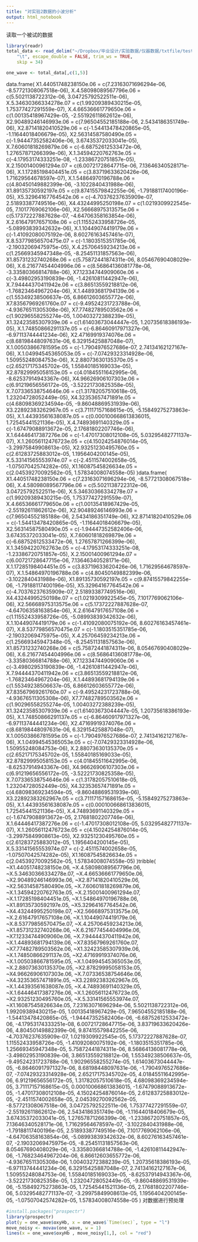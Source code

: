 ```yaml
---
title: "对实验2数据的小波分析"
output: html_notebook
---
```


读取一个被试的数据
```r
library(readr)
total_data <- read_delim("~/Dropbox/毕业设计/实验数据/仪器数据/txtfile/test2/convert/sub10/sub10.TXT", 
    "\t", escape_double = FALSE, trim_ws = TRUE, 
    skip = 34)

one_wave <- total_data[,c(1,5)]
```
data.frame(
    X1.44051748238150e.06 = c(7.23163071696294e-06, -8.57721308067518e-06),
   X.4.58098089567796e.06 = c(5.5021138722312e-06, 3.04725792522511e-06),
   X.5.34630366334278e.07 = c(1.99209389430215e-05, 1.75377427291559e-07),
   X.4.66536661779650e.06 = c(1.00135418967429e-05, -2.55192611862612e-06),
    X2.90489246146993e.06 = c(7.96504552185188e-06, 2.5434186351749e-06),
    X2.87141820410529e.06 = c(-1.54413478420865e-05, -1.11644018406679e-05),
    X2.56314587580490e.05 = c(-1.94447352582406e-06, 3.67435372033041e-05),
   X.7.60601818269879e.06 = c(-6.68752612533472e-06, 1.27657871266399e-06),
   X.1.34594220762763e.05 = c(-4.17953174333251e-08, -1.23386720751857e-05),
   X.2.15001400961294e.07 = c(6.00721728647715e-06, 7.13646340528171e-06),
   X.1.17285198404451e.05 = c(3.83719633620426e-06, 1.71629564678597e-07),
   X.1.54864970196788e.06 = c(4.80450149882399e-06, -3.1022840431988e-06),
    X1.89135730592197e.05 = c(9.87415579842255e-06, -1.79188117400196e-05),
    X5.32964167764542e.06 = c(-4.70376237635909e-07, 2.51893387749516e-06),
    X4.43244995250198e.07 = c(1.0219309922545e-05, 7.1017769062106e-06),
    X2.56668975313575e.06 = c(5.17372227887628e-07, -4.64706358163854e-06),
   X.2.61647917657108e.06 = c(1.11552433958726e-05, -5.08993839342632e-06),
   X.1.10449074419179e.06 = c(-1.41092080075192e-06, 8.60276163457461e-07),
   X.8.53779856570475e.07 = c(-1.1803515351785e-06, -2.19032069475975e-05),
   X.4.25706459234213e.06 = c(1.25669345947348e-05, -8.25451131857563e-06),
    X1.85731232740268e.06 = c(5.75872441874311e-06, 8.05467690408029e-06),
   X.6.21677454404996e.06 = c(8.56864136081778e-06, -3.33580366814788e-06),
    X7.12334744909060e.06 = c(-3.49802953190839e-06, -1.42610811442947e-06),
   X.7.94444370411942e.06 = c(3.86513559218812e-06, -1.76823464967204e-06),
   X.1.44893681794139e.06 = c(1.55349238506637e-05, 6.86612603655772e-06),
    X7.83567969261760e.07 = c(-9.49524231723788e-06, -4.93676511305308e-06),
    X7.77482789503562e.06 = c(1.90296558255274e-05, 1.00403272388239e-05),
    X1.32423585307939e.06 = c(1.61403673044447e-05, 1.20735618386193e-05),
   X.1.74850866291137e.05 = c(-6.86460917971327e-06, -6.97113744441234e-06),
    X2.47169919374076e.06 = c(8.68198448097631e-06, 6.32915425887048e-07),
   X.1.00503866781595e.05 = c(-1.7904976527686e-07, 2.74134162127167e-06),
   X.1.04994545365053e.05 = c(-7.07429323314928e-06, 1.50955248084753e-06),
   X.2.88073630135370e.05 = c(2.65217175345702e-05, 1.55840185169033e-05),
    X2.87829995058153e.05 = c(4.01845511642995e-06, -8.62537914943367e-06),
    X4.96626906107303e.06 = c(6.91219656556172e-05, -3.52221730825358e-05),
   X.7.07336538754646e.06 = c(1.31782057510618e-05, 1.23204728052449e-05),
    X4.32353657471891e.05 = c(4.68098369234594e-05, -9.86048869531939e-06),
    X3.22892383262967e.05 = c(3.71117157168615e-05, -5.15849275273863e-05),
   X.1.44393561638087e.05 = c(0.000100668613836015, 1.72545441521136e-05),
   X.4.74893691140329e.05 = c(-1.67479088913672e-05, 2.17681802207746e-06),
   X.1.64446417387276e.06 = c(-1.47017308012108e-05, 5.03295482771137e-07),
   X.1.26056112476723e.05 = c(4.15024254876014e-05, -3.29975849908613e-05),
    X2.93251230495760e.05 = c(2.61283725883012e-05, 1.1956404200145e-05),
   X.5.33141565553974e.07 = c(-2.4511574002658e-05, -1.07507042574282e-05),
    X1.16087545826634e.05 = c(2.04539270092562e-05, 1.57834008074558e-05)
)data.frame(
    X1.44051748238150e.06 = c(7.23163071696294e-06, -8.57721308067518e-06),
   X.4.58098089567796e.06 = c(5.5021138722312e-06, 3.04725792522511e-06),
   X.5.34630366334278e.07 = c(1.99209389430215e-05, 1.75377427291559e-07),
   X.4.66536661779650e.06 = c(1.00135418967429e-05, -2.55192611862612e-06),
    X2.90489246146993e.06 = c(7.96504552185188e-06, 2.5434186351749e-06),
    X2.87141820410529e.06 = c(-1.54413478420865e-05, -1.11644018406679e-05),
    X2.56314587580490e.05 = c(-1.94447352582406e-06, 3.67435372033041e-05),
   X.7.60601818269879e.06 = c(-6.68752612533472e-06, 1.27657871266399e-06),
   X.1.34594220762763e.05 = c(-4.17953174333251e-08, -1.23386720751857e-05),
   X.2.15001400961294e.07 = c(6.00721728647715e-06, 7.13646340528171e-06),
   X.1.17285198404451e.05 = c(3.83719633620426e-06, 1.71629564678597e-07),
   X.1.54864970196788e.06 = c(4.80450149882399e-06, -3.1022840431988e-06),
    X1.89135730592197e.05 = c(9.87415579842255e-06, -1.79188117400196e-05),
    X5.32964167764542e.06 = c(-4.70376237635909e-07, 2.51893387749516e-06),
    X4.43244995250198e.07 = c(1.0219309922545e-05, 7.1017769062106e-06),
    X2.56668975313575e.06 = c(5.17372227887628e-07, -4.64706358163854e-06),
   X.2.61647917657108e.06 = c(1.11552433958726e-05, -5.08993839342632e-06),
   X.1.10449074419179e.06 = c(-1.41092080075192e-06, 8.60276163457461e-07),
   X.8.53779856570475e.07 = c(-1.1803515351785e-06, -2.19032069475975e-05),
   X.4.25706459234213e.06 = c(1.25669345947348e-05, -8.25451131857563e-06),
    X1.85731232740268e.06 = c(5.75872441874311e-06, 8.05467690408029e-06),
   X.6.21677454404996e.06 = c(8.56864136081778e-06, -3.33580366814788e-06),
    X7.12334744909060e.06 = c(-3.49802953190839e-06, -1.42610811442947e-06),
   X.7.94444370411942e.06 = c(3.86513559218812e-06, -1.76823464967204e-06),
   X.1.44893681794139e.06 = c(1.55349238506637e-05, 6.86612603655772e-06),
    X7.83567969261760e.07 = c(-9.49524231723788e-06, -4.93676511305308e-06),
    X7.77482789503562e.06 = c(1.90296558255274e-05, 1.00403272388239e-05),
    X1.32423585307939e.06 = c(1.61403673044447e-05, 1.20735618386193e-05),
   X.1.74850866291137e.05 = c(-6.86460917971327e-06, -6.97113744441234e-06),
    X2.47169919374076e.06 = c(8.68198448097631e-06, 6.32915425887048e-07),
   X.1.00503866781595e.05 = c(-1.7904976527686e-07, 2.74134162127167e-06),
   X.1.04994545365053e.05 = c(-7.07429323314928e-06, 1.50955248084753e-06),
   X.2.88073630135370e.05 = c(2.65217175345702e-05, 1.55840185169033e-05),
    X2.87829995058153e.05 = c(4.01845511642995e-06, -8.62537914943367e-06),
    X4.96626906107303e.06 = c(6.91219656556172e-05, -3.52221730825358e-05),
   X.7.07336538754646e.06 = c(1.31782057510618e-05, 1.23204728052449e-05),
    X4.32353657471891e.05 = c(4.68098369234594e-05, -9.86048869531939e-06),
    X3.22892383262967e.05 = c(3.71117157168615e-05, -5.15849275273863e-05),
   X.1.44393561638087e.05 = c(0.000100668613836015, 1.72545441521136e-05),
   X.4.74893691140329e.05 = c(-1.67479088913672e-05, 2.17681802207746e-06),
   X.1.64446417387276e.06 = c(-1.47017308012108e-05, 5.03295482771137e-07),
   X.1.26056112476723e.05 = c(4.15024254876014e-05, -3.29975849908613e-05),
    X2.93251230495760e.05 = c(2.61283725883012e-05, 1.1956404200145e-05),
   X.5.33141565553974e.07 = c(-2.4511574002658e-05, -1.07507042574282e-05),
    X1.16087545826634e.05 = c(2.04539270092562e-05, 1.57834008074558e-05)
)tribble(
   ~X1.44051748238150e.06, ~X.4.58098089567796e.06, ~X.5.34630366334278e.07, ~X.4.66536661779650e.06, ~X2.90489246146993e.06,  ~X2.87141820410529e.06,  ~X2.56314587580490e.05, ~X.7.60601818269879e.06, ~X.1.34594220762763e.05, ~X.2.15001400961294e.07, ~X.1.17285198404451e.05, ~X.1.54864970196788e.06,  ~X1.89135730592197e.05,  ~X5.32964167764542e.06, ~X4.43244995250198e.07,  ~X2.56668975313575e.06, ~X.2.61647917657108e.06, ~X.1.10449074419179e.06, ~X.8.53779856570475e.07, ~X.4.25706459234213e.06, ~X1.85731232740268e.06, ~X.6.21677454404996e.06,  ~X7.12334744909060e.06, ~X.7.94444370411942e.06, ~X.1.44893681794139e.06,  ~X7.83567969261760e.07, ~X7.77482789503562e.06, ~X1.32423585307939e.06, ~X.1.74850866291137e.05, ~X2.47169919374076e.06, ~X.1.00503866781595e.05, ~X.1.04994545365053e.05, ~X.2.88073630135370e.05,  ~X2.87829995058153e.05,  ~X4.96626906107303e.06, ~X.7.07336538754646e.06,  ~X4.32353657471891e.05,  ~X3.22892383262967e.05, ~X.1.44393561638087e.05, ~X.4.74893691140329e.05, ~X.1.64446417387276e.06, ~X.1.26056112476723e.05, ~X2.93251230495760e.05, ~X.5.33141565553974e.07, ~X1.16087545826634e.05,
     7.23163071696294e-06,     5.5021138722312e-06,    1.99209389430215e-05,    1.00135418967429e-05,   7.96504552185188e-06,   -1.54413478420865e-05,   -1.94447352582406e-06,   -6.68752612533472e-06,   -4.17953174333251e-08,    6.00721728647715e-06,    3.83719633620426e-06,    4.80450149882399e-06,    9.87415579842255e-06,   -4.70376237635909e-07,    1.0219309922545e-05,    5.17372227887628e-07,    1.11552433958726e-05,   -1.41092080075192e-06,    -1.1803515351785e-06,    1.25669345947348e-05,   5.75872441874311e-06,    8.56864136081778e-06,   -3.49802953190839e-06,    3.86513559218812e-06,    1.55349238506637e-05,   -9.49524231723788e-06,   1.90296558255274e-05,   1.61403673044447e-05,   -6.86460917971327e-06,   8.68198448097631e-06,    -1.7904976527686e-07,   -7.07429323314928e-06,    2.65217175345702e-05,    4.01845511642995e-06,    6.91219656556172e-05,    1.31782057510618e-05,    4.68098369234594e-05,    3.71117157168615e-05,    0.000100668613836015,   -1.67479088913672e-05,   -1.47017308012108e-05,    4.15024254876014e-05,   2.61283725883012e-05,    -2.4511574002658e-05,   2.04539270092562e-05,
    -8.57721308067518e-06,    3.04725792522511e-06,    1.75377427291559e-07,   -2.55192611862612e-06,    2.5434186351749e-06,   -1.11644018406679e-05,    3.67435372033041e-05,    1.27657871266399e-06,   -1.23386720751857e-05,    7.13646340528171e-06,    1.71629564678597e-07,    -3.1022840431988e-06,   -1.79188117400196e-05,    2.51893387749516e-06,    7.1017769062106e-06,   -4.64706358163854e-06,   -5.08993839342632e-06,    8.60276163457461e-07,   -2.19032069475975e-05,   -8.25451131857563e-06,   8.05467690408029e-06,   -3.33580366814788e-06,   -1.42610811442947e-06,   -1.76823464967204e-06,    6.86612603655772e-06,   -4.93676511305308e-06,   1.00403272388239e-05,   1.20735618386193e-05,   -6.97113744441234e-06,   6.32915425887048e-07,    2.74134162127167e-06,    1.50955248084753e-06,    1.55840185169033e-05,   -8.62537914943367e-06,   -3.52221730825358e-05,    1.23204728052449e-05,   -9.86048869531939e-06,   -5.15849275273863e-05,    1.72545441521136e-05,    2.17681802207746e-06,    5.03295482771137e-07,   -3.29975849908613e-05,    1.1956404200145e-05,   -1.07507042574282e-05,   1.57834008074558e-05
  )
对数据进行预处理
```r
#install.packages("prospectr")
library(prospectr)
plot(y = one_wave$oxyHb, x = one_wave$`Time(sec)`, type = "l")
move_noisy <- movav(one_wave, w = 1)
lines(x = one_wave$oxyHb , move_noisy[1,], col = "red")
```

